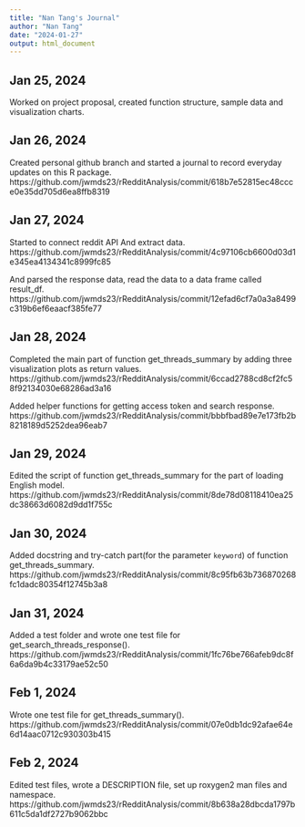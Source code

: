 ```yaml
---
title: "Nan Tang's Journal"
author: "Nan Tang"
date: "2024-01-27"
output: html_document
---
```

## Jan 25, 2024
Worked on project proposal, created function structure, sample data and visualization charts.

## Jan 26, 2024
Created personal github branch and started a journal to record everyday updates on this R package.
https://github.com/jwmds23/rRedditAnalysis/commit/618b7e52815ec48ccce0e35dd705d6ea8ffb8319

## Jan 27, 2024
Started to connect reddit API And extract data.
https://github.com/jwmds23/rRedditAnalysis/commit/4c97106cb6600d03d1e345ea4134341c8999fc85

And parsed the response data, read the data to a data frame called result_df.
https://github.com/jwmds23/rRedditAnalysis/commit/12efad6cf7a0a3a8499c319b6ef6eaacf385fe77

## Jan 28, 2024
Completed the main part of function get_threads_summary by adding three visualization plots as return values.
https://github.com/jwmds23/rRedditAnalysis/commit/6ccad2788cd8cf2fc58f92134030e68286ad3a16

Added helper functions for getting access token and search response.
https://github.com/jwmds23/rRedditAnalysis/commit/bbbfbad89e7e173fb2b8218189d5252dea96eab7

## Jan 29, 2024
Edited the script of function get_threads_summary for the part of loading English model.
https://github.com/jwmds23/rRedditAnalysis/commit/8de78d08118410ea25dc38663d6082d9dd1f755c

## Jan 30, 2024
Added docstring and try-catch part(for the parameter `keyword`) of function get_threads_summary.
https://github.com/jwmds23/rRedditAnalysis/commit/8c95fb63b736870268fc1dadc80354f12745b3a8

## Jan 31, 2024
Added a test folder and wrote one test file for get_search_threads_response().
https://github.com/jwmds23/rRedditAnalysis/commit/1fc76be766afeb9dc8f6a6da9b4c33179ae52c50

## Feb 1, 2024
Wrote one test file for get_threads_summary().
https://github.com/jwmds23/rRedditAnalysis/commit/07e0db1dc92afae64e6d14aac0712c930303b415

## Feb 2, 2024
Edited test files, wrote a DESCRIPTION file, set up roxygen2 man files and namespace.
https://github.com/jwmds23/rRedditAnalysis/commit/8b638a28dbcda1797b611c5da1df2727b9062bbc


